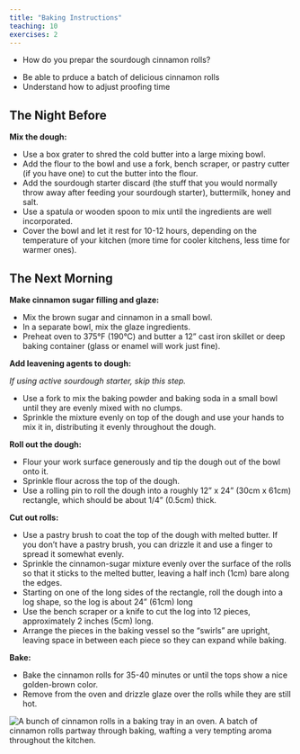 ```yaml
---
title: "Baking Instructions"
teaching: 10
exercises: 2
---
```


:::::::::::::::::::::::::::::::::::::: questions 

- How do you prepar the sourdough cinnamon rolls?

::::::::::::::::::::::::::::::::::::::::::::::::

::::::::::::::::::::::::::::::::::::: objectives

- Be able to prduce a batch of delicious cinnamon rolls
- Understand how to adjust proofing time

::::::::::::::::::::::::::::::::::::::::::::::::


## The Night Before

**Mix the dough:** 

- Use a box grater to shred the cold butter into a large mixing bowl.
- Add the flour to the bowl and use a fork, bench scraper, or pastry cutter (if you have one) to cut the butter into the flour.
- Add the sourdough starter discard (the stuff that you would normally throw away after feeding your sourdough starter), buttermilk, honey and salt.
- Use a spatula or wooden spoon to mix until the ingredients are well incorporated.
- Cover the bowl and let it rest for 10-12 hours, depending on the temperature of your kitchen (more time for cooler kitchens, less time for warmer ones).

## The Next Morning

**Make cinnamon sugar filling and glaze:**

- Mix the brown sugar and cinnamon in a small bowl.
- In a separate bowl, mix the glaze ingredients.
- Preheat oven to 375°F (190°C) and butter a 12" cast iron skillet or deep baking container (glass or enamel will work just fine).

**Add leavening agents to dough:**

*If using active sourdough starter, skip this step.*

- Use a fork to mix the baking powder and baking soda in a small bowl until they are evenly mixed with no clumps.
- Sprinkle the mixture evenly on top of the dough and use your hands to mix it in, distributing it evenly throughout the dough.

**Roll out the dough:**

- Flour your work surface generously and tip the dough out of the bowl onto it.
- Sprinkle flour across the top of the dough.
- Use a rolling pin to roll the dough into a roughly 12" x 24" (30cm x 61cm) rectangle, which should be about 1/4" (0.5cm) thick.

**Cut out rolls:**

- Use a pastry brush to coat the top of the dough with melted butter. If you don't have a pastry brush, you can drizzle it and use a finger to spread it somewhat evenly.
- Sprinkle the cinnamon-sugar mixture evenly over the surface of the rolls so that it sticks to the melted butter, leaving a half inch (1cm) bare along the edges.
- Starting on one of the long sides of the rectangle, roll the dough into a log shape, so the log is about 24" (61cm) long
- Use the bench scraper or a knife to cut the log into 12 pieces, approximately 2 inches (5cm) long.
- Arrange the pieces in the baking vessel so the "swirls" are upright, leaving space in between each piece so they can expand while baking.

**Bake:**

- Bake the cinnamon rolls for 35-40 minutes or until the tops show a nice golden-brown color.
- Remove from the oven and drizzle glaze over the rolls while they are still hot.

![](fig/cinnamon-rolls-in-the-oven.jpg){alt='A bunch of cinnamon rolls in a baking tray in an oven.'}
A batch of cinnamon rolls partway through baking, wafting a very tempting aroma throughout the kitchen.

